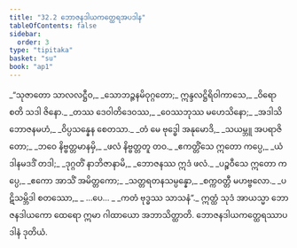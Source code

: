```yaml
---
title: "32.2 ဘောဇနဒါယကတ္ထေရအပဒါန"
tableOfContents: false
sidebar:
  order: 3
type: "tipitaka"
basket: "su"
book: "ap1"
---
```



<DynamicBreadcrumb />

<Division number="4" book="ap1">

<Paragraph number="3511" type="verses" book="ap1">
_“သုဇာတော သာလလဋ္ဌီဝ,_  
_သောဘဉ္ဇနမိဝုဂ္ဂတော;_  
ဣန္ဒလဋ္ဌိရိဝါကာသေ,_  
_ဝိရောစတိ သဒါ ဇိနော._  

</Paragraph>

</Division>
<Division number="5" book="ap1">

<Paragraph number="3512" type="verses" book="ap1">
_တဿ ဒေဝါတိဒေဝဿ,_  
_ဝေဿဘုဿ မဟေသိနော;_  
_အဒါသိ ဘောဇနမဟံ,_  
_ဝိပ္ပသန္နေန စေတသာ._  

</Paragraph>

</Division>
<Division number="6" book="ap1">

<Paragraph number="3513" type="verses" book="ap1">
_တံ မေ ဗုဒ္ဓေါ အနုမောဒိ,_  
_သယမ္ဘူ အပရာဇိတော;_  
_ဘဝေ နိဗ္ဗတ္တမာနမှိ,_  
_ဖလံ နိဗ္ဗတ္တတူ တဝ._  

</Paragraph>

</Division>
<Division number="7" book="ap1">

<Paragraph number="3514" type="verses" book="ap1">
_ဧကတ္တိံသေ ဣတော ကပ္ပေ,_  
_ယံ ဒါနမဒဒိံ တဒါ;_  
_ဒုဂ္ဂတိံ နာဘိဇာနာမိ,_  
_ဘောဇနဿ ဣဒံ ဖလံ._  

</Paragraph>

</Division>
<Division number="8" book="ap1">

<Paragraph number="3515" type="verses" book="ap1">
_ပဉ္စဝီသေ ဣတော ကပ္ပေ,_  
_ဧကော အာသိံ အမိတ္တကော;_  
_သတ္တရတနသမ္ပန္နော,_  
_စက္ကဝတ္တီ မဟဗ္ဗလော._  

</Paragraph>

</Division>
<Division number="9" book="ap1">

<Paragraph number="3516" type="verses" book="ap1">
_ပဋိသမ္ဘိဒါ စတဿော,_  
_ …ပေ… _  
_ကတံ ဗုဒ္ဓဿ သာသနံ”._  

</Paragraph>

<Paragraph number="3517" book="ap1">
ဣတ္ထံ သုဒံ အာယသ္မာ ဘောဇနဒါယကော ထေရော ဣမာ ဂါထာယော အဘာသိတ္ထာတိ.

</Paragraph>
</Division>

<Paragraph number="3518" type="center" book="ap1">
ဘောဇနဒါယကတ္ထေရဿာပဒါနံ ဒုတိယံ.
</Paragraph>
